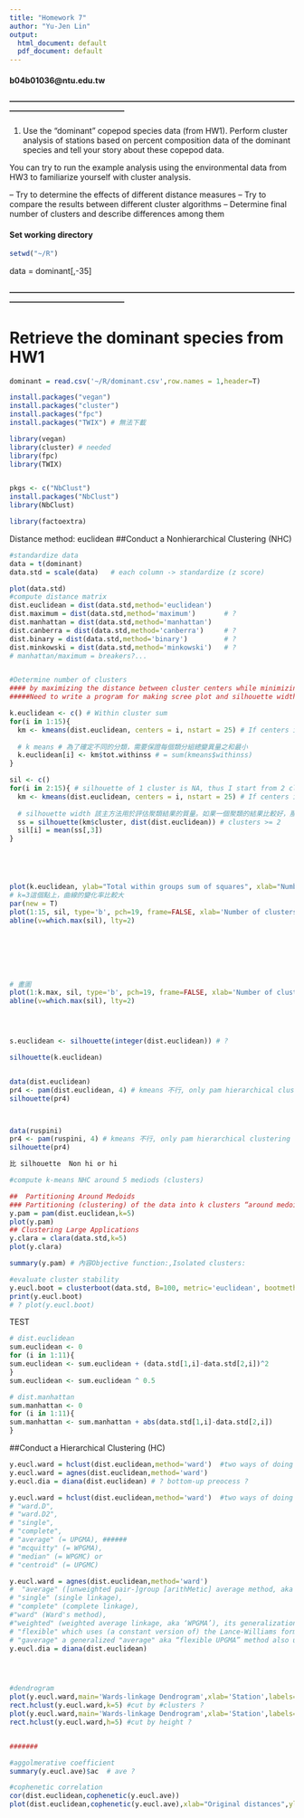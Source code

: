 ```yaml
---
title: "Homework 7"
author: "Yu-Jen Lin"
output:
  html_document: default
  pdf_document: default
---
```

#### b04b01036@ntu.edu.tw
#### --------------------------------------------------------------------------------------------------------------------------------------------------------

1. Use the “dominant” copepod species data (from HW1). Perform cluster analysis of stations based on percent composition data of the dominant species and tell your story about these copepod data.

You can try to run the example analysis using the environmental data from HW3 to familiarize yourself with cluster analysis.

– Try to determine the effects of different distance measures
– Try to compare the results between different cluster algorithms
– Determine final number of clusters and describe differences among them

#### Set working directory
```r
setwd("~/R")
```


data = dominant[,-35]


#### --------------------------------------------------------------------------------------------------------------------------------------------------------

# Retrieve the dominant species from HW1
```r
dominant = read.csv('~/R/dominant.csv',row.names = 1,header=T)
```

```r
install.packages("vegan")
install.packages("cluster")
install.packages("fpc")
install.packages("TWIX") # 無法下載

library(vegan)
library(cluster) # needed
library(fpc)
library(TWIX)


pkgs <- c("NbClust")
install.packages("NbClust")
library(NbClust)

library(factoextra)
```

Distance method: euclidean
##Conduct a Nonhierarchical Clustering (NHC)
```r
#standardize data
data = t(dominant)
data.std = scale(data)   # each column -> standardize (z score)

plot(data.std)
#compute distance matrix
dist.euclidean = dist(data.std,method='euclidean')
dist.maximum = dist(data.std,method='maximum')       # ?
dist.manhattan = dist(data.std,method='manhattan')
dist.canberra = dist(data.std,method='canberra')     # ?
dist.binary = dist(data.std,method='binary')         # ?
dist.minkowski = dist(data.std,method='minkowski')   # ?
# manhattan/maximum = breakers?...


#Determine number of clusters
#### by maximizing the distance between cluster centers while minimizing the within-cluster variation
#####Need to write a program for making scree plot and silhouette width

k.euclidean <- c() # Within cluster sum
for(i in 1:15){
  km <- kmeans(dist.euclidean, centers = i, nstart = 25) # If centers is a number, how many random sets should be chosen? # minimizing
  
  # k means # 為了確定不同的分類，需要保證每個類分組總變異量之和最小
  k.euclidean[i] <- km$tot.withinss # = sum(kmeans$withinss)
}

sil <- c()
for(i in 2:15){ # silhouette of 1 cluster is NA, thus I start from 2 clusters
  km <- kmeans(dist.euclidean, centers = i, nstart = 25) # If centers is a number, how many random sets should be chosen? # minimizing
 
  # silhouette width 該主方法用於評估聚類結果的質量。如果一個聚類的結果比較好，那麼它的average silhouette就會比較高
  ss = silhouette(km$cluster, dist(dist.euclidean)) # clusters >= 2
  sil[i] = mean(ss[,3])
}





plot(k.euclidean, ylab="Total within groups sum of squares", xlab="Number of clusters (k)")
# k=3這個點上，曲線的變化率比較大
par(new = T)
plot(1:15, sil, type='b', pch=19, frame=FALSE, xlab='Number of clusters k')
abline(v=which.max(sil), lty=2)







# 畫圖
plot(1:k.max, sil, type='b', pch=19, frame=FALSE, xlab='Number of clusters k')
abline(v=which.max(sil), lty=2)




s.euclidean <- silhouette(integer(dist.euclidean)) # ? 

silhouette(k.euclidean)


data(dist.euclidean)
pr4 <- pam(dist.euclidean, 4) # kmeans 不行, only pam hierarchical clustering
silhouette(pr4)



data(ruspini)
pr4 <- pam(ruspini, 4) # kmeans 不行, only pam hierarchical clustering
silhouette(pr4)

比 silhouette  Non hi or hi

#compute k-means NHC around 5 mediods (clusters)

##  Partitioning Around Medoids
### Partitioning (clustering) of the data into k clusters “around medoids”, a more robust version of K-means.
y.pam = pam(dist.euclidean,k=5) 
plot(y.pam)
## Clustering Large Applications
y.clara = clara(data.std,k=5) 
plot(y.clara)

summary(y.pam) # 內容Objective function:,Isolated clusters:

#evaluate cluster stability
y.eucl.boot = clusterboot(data.std, B=100, metric='euclidean', bootmethod=c('boot','subset'), clustermethod=claraCBI, usepam=TRUE, k=5, count=FALSE)
print(y.eucl.boot)
# ? plot(y.eucl.boot)
```

TEST
```r
# dist.euclidean
sum.euclidean <- 0
for (i in 1:11){
sum.euclidean <- sum.euclidean + (data.std[1,i]-data.std[2,i])^2
}
sum.euclidean <- sum.euclidean ^ 0.5

# dist.manhattan
sum.manhattan <- 0
for (i in 1:11){
sum.manhattan <- sum.manhattan + abs(data.std[1,i]-data.std[2,i])
}


```


##Conduct a Hierarchical Clustering (HC)
```r

y.eucl.ward = hclust(dist.euclidean,method='ward')  #two ways of doing HC
y.eucl.ward = agnes(dist.euclidean,method='ward')
y.eucl.dia = diana(dist.euclidean) # ? bottom-up preocess ?

y.eucl.ward = hclust(dist.euclidean,method='ward')  #two ways of doing HC
# "ward.D", 
# "ward.D2",
# "single", 
# "complete",
# "average" (= UPGMA), ######
# "mcquitty" (= WPGMA), 
# "median" (= WPGMC) or
# "centroid" (= UPGMC)

y.eucl.ward = agnes(dist.euclidean,method='ward')
#  "average" ([unweighted pair-]group [arithMetic] average method, aka ‘UPGMA’), 
# "single" (single linkage), 
# "complete" (complete linkage), 
#"ward" (Ward's method),
#"weighted" (weighted average linkage, aka ‘WPGMA’), its generalization
# "flexible" which uses (a constant version of) the Lance-Williams formula and the par.method argument, and
# "gaverage" a generalized "average" aka “flexible UPGMA” method also using the Lance-Williams formula and par.method.
y.eucl.dia = diana(dist.euclidean)




#dendrogram
plot(y.eucl.ward,main='Wards-linkage Dendrogram',xlab='Station',labels=data[,1])
rect.hclust(y.eucl.ward,k=5) #cut by #clusters ?
plot(y.eucl.ward,main='Wards-linkage Dendrogram',xlab='Station',labels=data[,1])
rect.hclust(y.eucl.ward,h=5) #cut by height ?


#######

#aggolmerative coefficient
summary(y.eucl.ave)$ac  # ave ?

#cophenetic correlation
cor(dist.euclidean,cophenetic(y.eucl.ave))
plot(dist.euclidean,cophenetic(y.eucl.ave),xlab="Original distances",ylab="Cophenetic distances")

```




